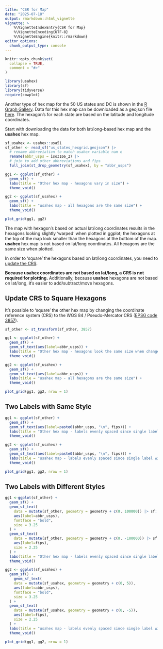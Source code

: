 ```yaml
---
title: "CSR for Map"
date: "2025-07-18"
output: rmarkdown::html_vignette
vignette: >
    %\VignetteIndexEntry{CSR for Map}
    %\VignetteEncoding{UTF-8}
    %\VignetteEngine{knitr::rmarkdown}
editor_options: 
  chunk_output_type: console
---
```


```r
knitr::opts_chunk$set(
  collapse = TRUE,
  comment = "#>"
)
```



```r
library(usahex) 
library(sf)
library(tidyverse)
require(cowplot) 
```


Another type of hex map for the 50 US states and DC is shown in the [R Graph Gallery](https://r-graph-gallery.com/hexbin-map). Data for this hex map can be downloaded as a geojson file [here](https://team.carto.com/u/andrew/tables/andrew.us_states_hexgrid/public/map). The hexagon's for each state are based on the latitude and longitude coordinates.  

Start with downloading the data for both lat/long-based hex map and the **usahex** hex map.  

```r
sf_usahex <- usahex::usa51
sf_other <- read_sf("us_states_hexgrid.geojson") |> 
  # rename abbreviation to match usahex variable nam e
  rename(abbr_usps = iso3166_2) |> 
  # join to add other abbreviations and fips 
  full_join(st_drop_geometry(sf_usahex), by = "abbr_usps")
```


```r
gg1 <- ggplot(sf_other) + 
  geom_sf() +
  labs(title = "Other hex map - hexagons vary in size") + 
  theme_void()

gg2 <- ggplot(sf_usahex) + 
  geom_sf() + 
  labs(title = "usahex map - all hexagons are the same size") + 
  theme_void()

plot_grid(gg1, gg2)
```

The map with hexagon's based on actual lat/long coordinates results in the hexagons looking slightly 'warped' when plotted in ggplot; the hexagons at the top of the map look smaller than the hexagons at the bottom of the map.  **usahex** hex map is not based on lat/long coordinates.  All hexagons are the same size when plotted.  

In order to 'square' the hexagons based on lat/long coordinates, you need to [update the CRS](#update-crs-to-square-hexagons). 

**Because usahex coordinates are not based on lat/long, a CRS is not required for plotting.** Additionally, because **usahex** hexagons are not based on lat/long, it's easier to add/subtract/move hexagons.  

## Update CRS to Square Hexagons  


It's possible to 'square' the other hex map by changing the coordinate reference system (CRS) to the WGS 84 / Pseudo-Mercator CRS ([EPSG code 3857](https://epsg.org/crs_3857/WGS-84-Pseudo-Mercator.html?sessionkey=330b562ysa)).  


```r
sf_other <- st_transform(sf_other, 3857)
```

```r
gg1 <- ggplot(sf_other) + 
  geom_sf() +
  geom_sf_text(aes(label=abbr_usps)) +
  labs(title = "Other hex map - hexagons look the same size when change CRS to 3857") + 
  theme_void()

gg2 <- ggplot(sf_usahex) + 
  geom_sf() + 
  geom_sf_text(aes(label=abbr_usps)) +
  labs(title = "usahex map - all hexagons are the same size") + 
  theme_void()

plot_grid(gg1, gg2, nrow = 1)
```


## Two Labels with Same Style 

```r
gg1 <- ggplot(sf_other) + 
  geom_sf() +
  geom_sf_text(aes(label=paste0(abbr_usps, "\n", fips))) +
  labs(title = "Other hex map - labels evenly spaced since single label with line break") + 
  theme_void()

gg2 <- ggplot(sf_usahex) + 
  geom_sf() + 
  geom_sf_text(aes(label=paste0(abbr_usps, "\n", fips))) +
  labs(title = "usahex map - labels evenly spaced since single label with line break") + 
  theme_void()

plot_grid(gg1, gg2, nrow = 1)
```


## Two Labels with Different Styles  

```r
gg1 <-ggplot(sf_other) + 
  geom_sf() +
  geom_sf_text(
    data = mutate(sf_other, geometry = geometry + c(0, 100000)) |> sf::st_set_crs(3857),  
    aes(label=abbr_usps), 
    fontface = "bold", 
    size = 3.25
  ) +
  geom_sf_text(
    data = mutate(sf_other, geometry = geometry + c(0, -100000)) |> sf::st_set_crs(3857),  
    aes(label=fips), 
    size = 2.25
  ) +
  labs(title = "Other hex map - labels evenly spaced since single label with line break") + 
  theme_void()

gg2 <- ggplot(sf_usahex) + 
  geom_sf() + 
    geom_sf_text(
    data = mutate(sf_usahex, geometry = geometry + c(0, 5)),  
    aes(label=abbr_usps), 
    fontface = "bold", 
    size = 3.25
  ) +
  geom_sf_text(
    data = mutate(sf_usahex, geometry = geometry + c(0, -5)),  
    aes(label=fips), 
    size = 2.25
  ) +
  labs(title = "usahex map - labels evenly spaced since single label with line break") + 
  theme_void()

plot_grid(gg1, gg2, nrow = 1)
```

